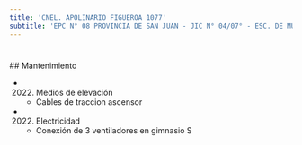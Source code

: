```yaml
---
title: 'CNEL. APOLINARIO FIGUEROA 1077'
subtitle: 'EPC N° 08 PROVINCIA DE SAN JUAN - JIC N° 04/07° - ESC. DE MUSICA N° 11'
---
```


#


 ## Mantenimiento

*  (2022) Medios de elevación 
    + Cables de traccion ascensor

*  (2022) Electricidad 
    + Conexión de 3 ventiladores en gimnasio S



